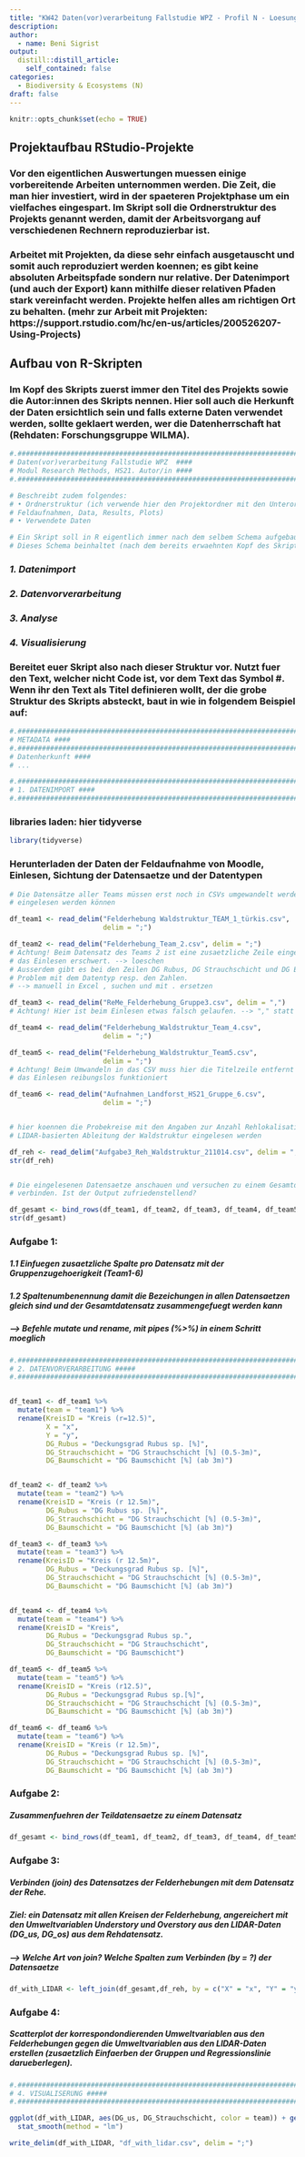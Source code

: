 ```yaml
---
title: "KW42 Daten(vor)verarbeitung Fallstudie WPZ - Profil N - Loesung"
description:
author:
  - name: Beni Sigrist
output:
  distill::distill_article:
    self_contained: false
categories:
  - Biodiversity & Ecosystems (N)
draft: false
---
```


```r
knitr::opts_chunk$set(echo = TRUE)
```

## Projektaufbau RStudio-Projekte

### Vor den eigentlichen Auswertungen muessen einige vorbereitende Arbeiten unternommen werden. Die Zeit, die man hier investiert, wird in der spaeteren Projektphase um ein vielfaches eingespart. Im Skript soll die Ordnerstruktur des Projekts genannt werden, damit der Arbeitsvorgang auf verschiedenen Rechnern reproduzierbar ist.

### Arbeitet mit Projekten, da diese sehr einfach ausgetauscht und somit auch reproduziert werden koennen; es gibt keine absoluten Arbeitspfade sondern nur relative. Der Datenimport (und auch der Export) kann mithilfe dieser relativen Pfaden stark vereinfacht werden. Projekte helfen alles am richtigen Ort zu behalten. (mehr zur Arbeit mit Projekten: https://support.rstudio.com/hc/en-us/articles/200526207-Using-Projects)

## Aufbau von R-Skripten

### Im Kopf des Skripts zuerst immer den Titel des Projekts sowie die Autor:innen des Skripts nennen. Hier soll auch die Herkunft der Daten ersichtlich sein und falls externe Daten verwendet werden, sollte geklaert werden, wer die Datenherrschaft hat (Rehdaten: Forschungsgruppe WILMA).

```r

#.##################################################################################
# Daten(vor)verarbeitung Fallstudie WPZ  ####
# Modul Research Methods, HS21. Autor/in ####
#.##################################################################################

# Beschreibt zudem folgendes:
# • Ordnerstruktur (ich verwende hier den Projektordner mit den Unterordnern Skripts, 
# Feldaufnahmen, Data, Results, Plots)
# • Verwendete Daten

# Ein Skript soll in R eigentlich immer nach dem selbem Schema aufgebaut sein. 
# Dieses Schema beinhaltet (nach dem bereits erwaehnten Kopf des Skripts) 4 Kapitel: 
```

### *1. Datenimport* 
### *2. Datenvorverarbeitung*
### *3. Analyse*
### *4. Visualisierung*


### Bereitet euer Skript also nach dieser Struktur vor. Nutzt fuer den Text, welcher nicht Code ist, vor dem Text das Symbol #. Wenn ihr den Text als Titel definieren wollt, der die grobe Struktur des Skripts absteckt, baut in wie in folgendem Beispiel auf:

```r

#.###################################################################################
# METADATA ####
#.###################################################################################
# Datenherkunft ####
# ...

#.###################################################################################
# 1. DATENIMPORT ####
#.###################################################################################

```

### libraries laden: hier tidyverse

```r

library(tidyverse)

```

### Herunterladen der Daten der Feldaufnahme von Moodle, Einlesen, Sichtung der Datensaetze und der Datentypen

```r

# Die Datensätze aller Teams müssen erst noch in CSVs umgewandelt werden, bevor sie 
# eingelesen werden können 

df_team1 <- read_delim("Felderhebung Waldstruktur_TEAM_1_türkis.csv", 
                       delim = ";")

df_team2 <- read_delim("Felderhebung_Team_2.csv", delim = ";")
# Achtung! Beim Datensatz des Teams 2 ist eine zusaetzliche Zeile eingefuegt, die
# das Einlesen erschwert. --> loeschen
# Ausserdem gibt es bei den Zeilen DG Rubus, DG Strauchschicht und DG Baumschicht ein  
# Problem mit dem Datentyp resp. den Zahlen. 
# --> manuell in Excel , suchen und mit . ersetzen

df_team3 <- read_delim("ReMe_Felderhebung_Gruppe3.csv", delim = ",")
# Achtung! Hier ist beim Einlesen etwas falsch gelaufen. --> "," statt ";"

df_team4 <- read_delim("Felderhebung_Waldstruktur_Team_4.csv", 
                       delim = ";")

df_team5 <- read_delim("Felderhebung_Waldstruktur_Team5.csv", 
                       delim = ";")
# Achtung! Beim Umwandeln in das CSV muss hier die Titelzeile entfernt werden damit
# das Einlesen reibungslos funktioniert

df_team6 <- read_delim("Aufnahmen_Landforst_HS21_Gruppe_6.csv", 
                       delim = ";")


# hier koennen die Probekreise mit den Angaben zur Anzahl Rehlokalisationen und der 
# LIDAR-basierten Ableitung der Waldstruktur eingelesen werden

df_reh <- read_delim("Aufgabe3_Reh_Waldstruktur_211014.csv", delim = ";")
str(df_reh)


# Die eingelesenen Datensaetze anschauen und versuchen zu einem Gesamtdatensatz  
# verbinden. Ist der Output zufriedenstellend?

df_gesamt <- bind_rows(df_team1, df_team2, df_team3, df_team4, df_team5, df_team6)
str(df_gesamt)

```


### Aufgabe 1: 

##### 1.1 Einfuegen zusaetzliche Spalte pro Datensatz mit der Gruppenzugehoerigkeit (Team1-6) 
##### 1.2 Spaltenumbenennung damit die Bezeichungen in allen Datensaetzen gleich sind und der Gesamtdatensatz zusammengefuegt werden kann
##### --> Befehle mutate und rename, mit pipes (%>%) in einem Schritt moeglich

```r

#.#################################################################################
# 2. DATENVORVERARBEITUNG #####
#.#################################################################################


df_team1 <- df_team1 %>%
  mutate(team = "team1") %>%
  rename(KreisID = "Kreis (r=12.5)",
         X = "x",
         Y = "y",
         DG_Rubus = "Deckungsgrad Rubus sp. [%]",
         DG_Strauchschicht = "DG Strauchschicht [%] (0.5-3m)",
         DG_Baumschicht = "DG Baumschicht [%] (ab 3m)")


df_team2 <- df_team2 %>%
  mutate(team = "team2") %>%
  rename(KreisID = "Kreis (r 12.5m)",
         DG_Rubus = "DG Rubus sp. [%]",
         DG_Strauchschicht = "DG Strauchschicht [%] (0.5-3m)",
         DG_Baumschicht = "DG Baumschicht [%] (ab 3m)")

df_team3 <- df_team3 %>%
  mutate(team = "team3") %>%
  rename(KreisID = "Kreis (r 12.5m)",
         DG_Rubus = "Deckungsgrad Rubus sp. [%]",
         DG_Strauchschicht = "DG Strauchschicht [%] (0.5-3m)",
         DG_Baumschicht = "DG Baumschicht [%] (ab 3m)")


df_team4 <- df_team4 %>%
  mutate(team = "team4") %>%
  rename(KreisID = "Kreis",
         DG_Rubus = "Deckungsgrad Rubus sp.",
         DG_Strauchschicht = "DG Strauchschicht",
         DG_Baumschicht = "DG Baumschicht")

df_team5 <- df_team5 %>%
  mutate(team = "team5") %>%
  rename(KreisID = "Kreis (r12.5)",
         DG_Rubus = "Deckungsgrad Rubus sp.[%]",
         DG_Strauchschicht = "DG Strauchschicht [%] (0.5-3m)",
         DG_Baumschicht = "DG Baumschicht [%] (ab 3m)")

df_team6 <- df_team6 %>%
  mutate(team = "team6") %>%
  rename(KreisID = "Kreis (r 12.5m)",
         DG_Rubus = "Deckungsgrad Rubus sp. [%]",
         DG_Strauchschicht = "DG Strauchschicht [%] (0.5-3m)",
         DG_Baumschicht = "DG Baumschicht [%] (ab 3m)")


```

### Aufgabe 2: 

##### Zusammenfuehren der Teildatensaetze zu einem Datensatz

```r

df_gesamt <- bind_rows(df_team1, df_team2, df_team3, df_team4, df_team5, df_team6)

```

### Aufgabe 3: 

##### Verbinden (join) des Datensatzes der Felderhebungen mit dem Datensatz der Rehe. 

##### Ziel: ein Datensatz mit allen Kreisen der Felderhebung, angereichert mit den Umweltvariablen Understory und Overstory aus den LIDAR-Daten (DG_us, DG_os) aus dem Rehdatensatz. 
##### --> Welche Art von join? Welche Spalten zum Verbinden (by = ?) der Datensaetze

```r

df_with_LIDAR <- left_join(df_gesamt,df_reh, by = c("X" = "x", "Y" = "y"))

```

### Aufgabe 4: 

##### Scatterplot der korrespondondierenden Umweltvariablen aus den Felderhebungen gegen die Umweltvariablen aus den LIDAR-Daten erstellen (zusaetzlich Einfaerben der Gruppen und Regressionslinie darueberlegen). 

```r

#.#####################################################################################
# 4. VISUALISERUNG #####
#.#####################################################################################

ggplot(df_with_LIDAR, aes(DG_us, DG_Strauchschicht, color = team)) + geom_point() + 
  stat_smooth(method = "lm")

write_delim(df_with_LIDAR, "df_with_lidar.csv", delim = ";")

```

